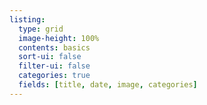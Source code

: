 ```yaml
---
listing:
  type: grid
  image-height: 100%
  contents: basics
  sort-ui: false
  filter-ui: false
  categories: true
  fields: [title, date, image, categories]
---
```

